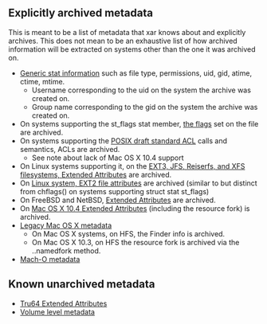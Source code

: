 <!-- SUMMARY: Explicitly archived metadata -->
<!-- LABELS: Phase-Requirements -->

== Explicitly archived metadata ==

This is meant to be a list of metadata that xar knows about and explicitly archives.  This does not mean to be an exhaustive list of how archived information will be extracted on systems other than the one it was archived on.

* [[metadata_stat|Generic stat information]] such as file type, permissions, uid, gid, atime, ctime, mtime.
** Username corresponding to the uid on the system the archive was created on.
** Group name corresponding to the gid on the system the archive was created on.
* On systems supporting the st_flags stat member, [[metadata_chflags|the flags]] set on the file are archived.
* On systems supporting the [[metadata_posix1e_acls|POSIX draft standard ACL]] calls and semantics, ACLs are archived.
** See note about lack of Mac OS X 10.4 support
* On Linux systems supporting it, on the [[metadata_linux_ea|EXT3, JFS, Reiserfs, and XFS filesystems, Extended Attributes]] are archived.
* On [[metadata_linux_attrib|Linux system, EXT2 file attributes]] are archived (similar to but distinct from chflags() on systems supporting struct stat st_flags)
* On FreeBSD and NetBSD, [[metadata_bsd_ea|Extended Attributes]] are archived.
* On [[metadata_darwin_ea|Mac OS X 10.4 Extended Attributes]] (including the resource fork) is archived.
* [[metadata_darwin_legacy|Legacy Mac OS X metadata]]
** On Mac OS X systems, on HFS, the Finder info is archived.
** On Mac OS X 10.3, on HFS the resource fork is archived via the ..namedfork method.
* [[metadata_macho|Mach-O metadata]]

== Known unarchived metadata ==
* [[metadata_tru64_ea|Tru64 Extended Attributes]]
* [[metadata_volume|Volume level metadata]]





